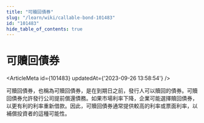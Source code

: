 ```yaml
---
title: "可贖回債券"
slug: "/learn/wiki/callable-bond-101483"
id: "101483"
hide_table_of_contents: true
---
```



# 可贖回債券

<ArticleMeta id={101483} updatedAt={'2023-09-26 13:58:54'} />
<div className='border-solid border-b border-t-0 my-4 border-[var(--ifm-color-gray-300)]' />

可贖回債券，也稱為可贖回債券，是在到期日之前，發行人可以贖回的債券。可贖回債券允許發行公司提前償還債務。如果市場利率下降，企業可能選擇贖回債券，以更有利的利率重新借款。因此，可贖回債券通常提供較高的利率或票面利率，以補償投資者的這種可能性。
